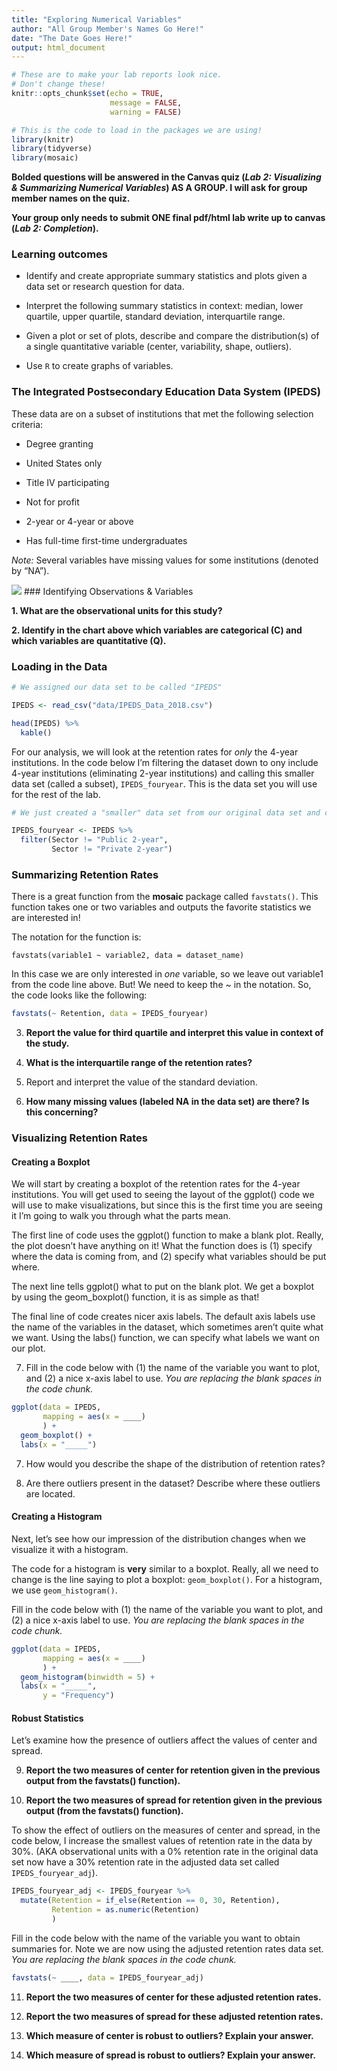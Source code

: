 ```yaml
---
title: "Exploring Numerical Variables"
author: "All Group Member's Names Go Here!"
date: "The Date Goes Here!"
output: html_document
---
```


```r
# These are to make your lab reports look nice. 
# Don't change these!
knitr::opts_chunk$set(echo = TRUE, 
                      message = FALSE, 
                      warning = FALSE)

# This is the code to load in the packages we are using!
library(knitr)
library(tidyverse)
library(mosaic)
```

**Bolded questions will be answered in the Canvas quiz (*Lab 2: Visualizing & Summarizing Numerical Variables*) AS A GROUP. I will ask for group member names on the quiz.**

**Your group only needs to submit ONE final pdf/html lab write up to canvas (*Lab 2: Completion*).**

### Learning outcomes

+ Identify and create appropriate summary statistics and plots given a data set or research question for data.

+ Interpret the following summary statistics in context: median, lower quartile, upper quartile, standard deviation, interquartile range.

+ Given a plot or set of plots, describe and compare the distribution(s) of a single quantitative variable (center, variability, shape, outliers).
  
+ Use `R` to create graphs of variables.

### The Integrated Postsecondary Education Data System (IPEDS)

These data are on a subset of institutions that met the following selection criteria:

+	Degree granting 

+ United States only

+ Title IV participating

+ Not for profit

+ 2-year or 4-year or above

+ Has full-time first-time undergraduates

*Note:* Several variables have missing values for some institutions (denoted by “NA”).

![](images/IPEDS_Description.png)
### Identifying Observations & Variables

__1. What are the observational units for this study?__
<!-- Your answer goes below this comment! -->


__2. Identify in the chart above which variables are categorical (C) and which variables are quantitative (Q).__
<!-- Your answer goes below this comment! -->


### Loading in the Data

```r

# We assigned our data set to be called "IPEDS"

IPEDS <- read_csv("data/IPEDS_Data_2018.csv")

head(IPEDS) %>% 
  kable()
```

For our analysis, we will look at the retention rates for *only* the 4-year institutions. In the code below I'm filtering the dataset down to ony include 4-year institutions (eliminating 2-year institutions) and calling this smaller data set (called a subset), `IPEDS_fouryear`. This is the data set you will use for the rest of the lab.

```r

# We just created a "smaller" data set from our original data set and called this new one "IPEDS_fouryear".

IPEDS_fouryear <- IPEDS %>%
  filter(Sector != "Public 2-year", 
         Sector != "Private 2-year")
```

### Summarizing Retention Rates

There is a great function from the **mosaic** package called `favstats()`. This function takes one or two variables and outputs the favorite statistics we are interested in! 

The notation for the function is: 

`favstats(variable1 ~ variable2, data = dataset_name)`

In this case we are only interested in *one* variable, so we leave out variable1 from the code line above. But! We need to keep the ~ in the notation. So, the code looks like the following:

```r
favstats(~ Retention, data = IPEDS_fouryear) 
```


3.  **Report the value for third quartile and interpret this value in context of the study.**
<!-- Your answer goes below this comment! -->



4.  **What is the interquartile range of the retention rates?**
<!-- Your answer goes below this comment! -->



5. Report and interpret the value of the standard deviation.
<!-- Your answer goes below this comment! -->



6.  **How many missing values (labeled NA in the data set) are there? Is this concerning?**
<!-- Your answer goes below this comment! -->



### Visualizing Retention Rates

#### Creating a Boxplot 

We will start by creating a boxplot of the retention rates for the 4-year institutions. You will get used to seeing the layout of the ggplot() code we will use to make visualizations, but since this is the first time you are seeing it I'm going to walk you through what the parts mean. 

The first line of code uses the ggplot() function to make a blank plot. Really, the plot doesn't have anything on it! What the function does is (1) specify where the data is coming from, and (2) specify what variables should be put
where. 

The next line tells ggplot() what to put on the blank plot. We get a boxplot by using the geom_boxplot() function, it is as simple as that! 

The final line of code creates nicer axis labels. The default axis labels use the name of the variables in the dataset, which sometimes aren't quite what we want. Using the labs() function, we can specify what labels we want on our plot. 

7. Fill in the code below with (1) the name of the variable you want to plot, and (2) a nice x-axis label to use. *You are replacing the blank spaces in the code chunk.*

```r
ggplot(data = IPEDS, 
       mapping = aes(x = ____)
       ) +   
  geom_boxplot() + 
  labs(x = "_____") 
```

7.  How would you describe the shape of the distribution of retention rates?  
<!-- Your answer goes below this comment! -->



8.  Are there outliers present in the dataset? Describe where these outliers are
located. 
<!-- Your answer goes below this comment! -->



#### Creating a Histogram

Next, let's see how our impression of the distribution changes when we visualize it with a histogram. 

The code for a histogram is **very** similar to a boxplot. Really, all we need to change is the line saying to plot a boxplot: `geom_boxplot()`. For a histogram, we use `geom_histogram()`. 

Fill in the code below with (1) the name of the variable you want to plot, and (2) a nice x-axis label to use. *You are replacing the blank spaces in the code chunk.*

```r
ggplot(data = IPEDS, 
       mapping = aes(x = ____)
       ) +   
  geom_histogram(binwidth = 5) + 
  labs(x = "_____", 
       y = "Frequency") 
```


#### Robust Statistics

Let's examine how the presence of outliers affect the values of center and spread. 

9.  **Report the two measures of center for retention given in the previous output from the favstats() function).**
<!-- Your answer goes below this comment! -->


10.  **Report the two measures of spread for retention given in the previous output (from the favstats() function).**
<!-- Your answer goes below this comment! -->


To show the effect of outliers on the measures of center and spread, in the code below, I increase the smallest values of retention rate in the data by 30%. (AKA observational units with a 0% retention rate in the original data set now have a 30% retention rate in the adjusted data set called `IPEDS_fouryear_adj`).

```r
IPEDS_fouryear_adj <- IPEDS_fouryear %>% 
  mutate(Retention = if_else(Retention == 0, 30, Retention), 
         Retention = as.numeric(Retention)
         )
```

Fill in the code below with the name of the variable you want to obtain summaries for. Note we are now using the adjusted retention rates data set. *You are replacing the blank spaces in the code chunk.*

```r
favstats(~ ____, data = IPEDS_fouryear_adj) 
```

11. **Report the two measures of center for these adjusted retention rates.**
<!-- Your answer goes below this comment! -->


12. **Report the two measures of spread for these adjusted retention rates.**
<!-- Your answer goes below this comment! -->


13. **Which measure of center is robust to outliers? Explain your answer.**
<!-- Your answer goes below this comment! -->


14. **Which measure of spread is robust to outliers?  Explain your answer.**
<!-- Your answer goes below this comment! -->

